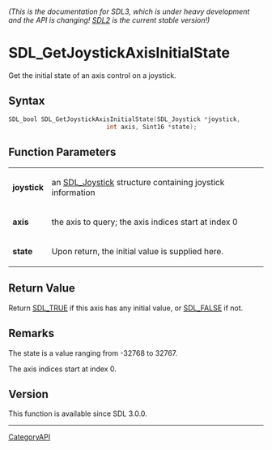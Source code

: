 ====== (This is the documentation for SDL3, which is under heavy development and the API is changing! [https://wiki.libsdl.org/ SDL2] is the current stable version!) ======
= SDL_GetJoystickAxisInitialState =

Get the initial state of an axis control on a joystick.

== Syntax ==

<syntaxhighlight lang='c'>
SDL_bool SDL_GetJoystickAxisInitialState(SDL_Joystick *joystick,
                           int axis, Sint16 *state);
</syntaxhighlight>

== Function Parameters ==

{|
|'''joystick'''
|an [[SDL_Joystick]] structure containing joystick information
|-
|'''axis'''
|the axis to query; the axis indices start at index 0
|-
|'''state'''
|Upon return, the initial value is supplied here.
|}

== Return Value ==

Return [[SDL_TRUE]] if this axis has any initial value, or [[SDL_FALSE]] if
not.

== Remarks ==

The state is a value ranging from -32768 to 32767.

The axis indices start at index 0.

== Version ==

This function is available since SDL 3.0.0.

----
[[CategoryAPI]]


